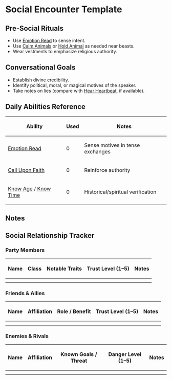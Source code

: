 = Social Encounter Template =

== Pre-Social Rituals ==

* Use [[Emotion Read]] to sense intent.
* Use [[Calm Animals]] or [[Hold Animal]] as needed near beasts.
* Wear vestments to emphasize religious authority.

== Conversational Goals ==

* Establish divine credibility.
* Identify political, moral, or magical motives of the speaker.
* Take notes on lies (compare with [[Hear Heartbeat]], if available).

== Daily Abilities Reference ==

{| class="wikitable"
|-
! Ability !! Used !! Notes
|-
| [[Emotion Read]] || 0 || Sense motives in tense exchanges
|-
| [[Call Upon Faith]] || 0 || Reinforce authority
|-
| [[Know Age]] / [[Know Time]] || 0 || Historical/spiritual verification
|}

== Notes ==

== Social Relationship Tracker ==

=== Party Members ===

{| class="wikitable"
|-
! Name !! Class !! Notable Traits !! Trust Level (1–5) !! Notes
|-
| || || || ||
|-
| || || || ||
|}

=== Friends & Allies ===

{| class="wikitable"
|-
! Name !! Affiliation !! Role / Benefit !! Trust Level (1–5) !! Notes
|-
| || || || ||
|-
| || || || ||
|}

=== Enemies & Rivals ===

{| class="wikitable"
|-
! Name !! Affiliation !! Known Goals / Threat !! Danger Level (1–5) !! Notes
|-
| || || || ||
|-
| || || || ||
|} 